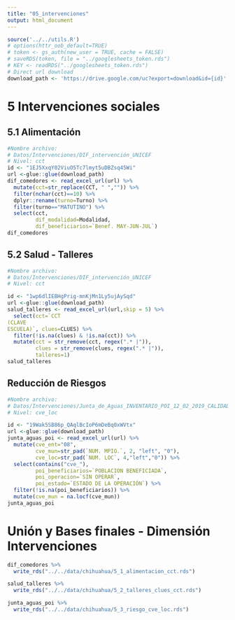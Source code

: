```yaml
---
title: "05_intervenciones"
output: html_document
---
```

```r
source('../../utils.R')
# options(httr_oob_default=TRUE) 
# token <- gs_auth(new_user = TRUE, cache = FALSE)
# saveRDS(token, file = "../googlesheets_token.rds")
# KEY <- readRDS("../googlesheets_token.rds")
# Direct url download
download_path <- 'https://drive.google.com/uc?export=download&id={id}'
```


# 5  Intervenciones sociales
## 5.1 Alimentación
```r
#Nombre archivo: 
# Datos/Intervenciones/DIF_intervención_UNICEF
# Nivel: cct
id <- "1EJ5XxqY02ViuO5Tc7lmyt5uDBZsq45Wi"
url <-glue::glue(download_path)
dif_comedores <- read_excel_url(url) %>%
  mutate(cct=str_replace(CCT, " ","")) %>% 
  filter(nchar(cct)==10) %>% 
  dplyr::rename(turno=Turno) %>%
  filter(turno=="MATUTINO") %>%
  select(cct,
         dif_modalidad=Modalidad,
         dif_beneficiarios=`Benef. MAY-JUN-JUL`) 
dif_comedores
```

## 5.2 Salud - Talleres
```r
#Nombre archivo: 
# Datos/Intervenciones/DIF_intervención_UNICEF
# Nivel: cct

id <- "1wp6dlIEBHgPrig-mnKjMn1Ly5ujAySqd"
url <-glue::glue(download_path)
salud_talleres <- read_excel_url(url,skip = 5) %>%
  select(cct=`CCT
(CLAVE
ESCUELA)`, clues=CLUES) %>% 
  filter(!is.na(clues) & !is.na(cct)) %>% 
  mutate(cct = str_remove(cct, regex(".* |")),
         clues = str_remove(clues, regex(".* |")),
         talleres=1)
salud_talleres
```


## Reducción de Riesgos
```r
#Nombre archivo: 
# Datos/Intervenciones/Junta_de_Aguas_INVENTARIO_POI_12_02_2019_CALIDAD DEL AGUA
# Nivel: cve_loc

id <- "19Wak5SB86p_QAqlBcIoP6mDeBq0xWVtx"
url <-glue::glue(download_path)
junta_aguas_poi <- read_excel_url(url) %>%
  mutate(cve_ent="08",
         cve_mun=str_pad(`NUM. MPIO.`, 2, "left", "0"),
         cve_loc=str_pad(`NUM. LOC`, 4,"left","0")) %>% 
  select(contains("cve_"),
         poi_beneficiarios=`POBLACION BENEFICIADA`,
         poi_operacion=`SIN OPERAR`,
         poi_estado=`ESTADO DE LA OPERACIÓN`) %>% 
  filter(!is.na(poi_beneficiarios)) %>% 
  mutate(cve_mun = na.locf(cve_mun))
junta_aguas_poi
```


# Unión y Bases finales - Dimensión Intervenciones
```r

dif_comedores %>% 
  write_rds("../../data/chihuahua/5_1_alimentacion_cct.rds")

salud_talleres %>% 
  write_rds("../../data/chihuahua/5_2_talleres_clues_cct.rds")

junta_aguas_poi %>% 
  write_rds("../../data/chihuahua/5_3_riesgo_cve_loc.rds") 

```


